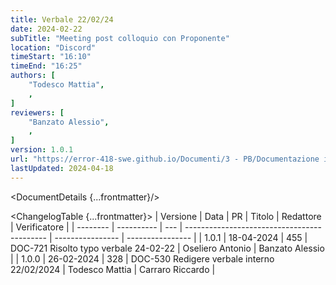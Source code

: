 ```yaml
---
title: Verbale 22/02/24
date: 2024-02-22
subTitle: "Meeting post colloquio con Proponente"
location: "Discord"
timeStart: "16:10"
timeEnd: "16:25"
authors: [
	"Todesco Mattia",
	,
]
reviewers: [
	"Banzato Alessio",
	,
]
version: 1.0.1
url: "https://error-418-swe.github.io/Documenti/3 - PB/Documentazione interna/Verbali/24-02-22_v1.0.1.pdf"
lastUpdated: 2024-04-18
---
```



<DocumentDetails {...frontmatter}/>

<ChangelogTable {...frontmatter}>
| Versione | Data       | PR  | Titolo                                      | Redattore        | Verificatore     |
| -------- | ---------- | --- | ------------------------------------------- | ---------------- | ---------------- |
| 1.0.1    | 18-04-2024 | 455 | DOC-721 Risolto typo verbale 24-02-22       | Oseliero Antonio | Banzato Alessio  |
| 1.0.0    | 26-02-2024 | 328 | DOC-530 Redigere verbale interno 22/02/2024 | Todesco Mattia   | Carraro Riccardo |
</ChangelogTable>

